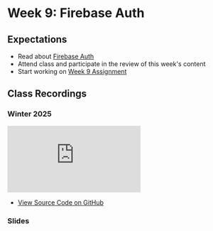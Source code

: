 # Week 9: Firebase Auth

## Expectations

- Read about [Firebase Auth](/week-9/firebase-auth)
- Attend class and participate in the review of this week's content
- Start working on [Week 9 Assignment](/week-9/assignment)

## Class Recordings

### Winter 2025

<iframe
  style={{ width: "100%", aspectRatio: "16/9" }}
  src="https://www.youtube.com/embed/8uApCX-Xczc?si=AZB4-hf0Mxz4OCH0"
  title="YouTube video player"
  frameBorder="0"
  allow="accelerometer; autoplay; clipboard-write; encrypted-media; gyroscope; picture-in-picture; web-share"
  allowFullScreen="allowFullScreen"
></iframe>

- [View Source Code on GitHub ](https://github.com/warsylewicz/webdev2-demos/tree/55584086d3689878d4fdac66abb11a2c88c5e4fa/app/week-9)

### Slides


<Slideshow file="/week-9/slides" />
